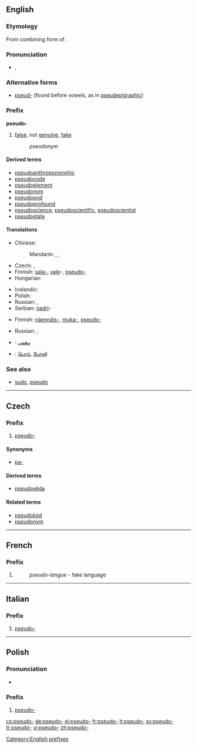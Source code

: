 {{also|pseudo}}
==English==

===Etymology===
From combining form of {{etyl|grc}} {{term|ψευδής|tr=pseudēs||false, lying|sc=polytonic}}.

===Pronunciation===
* {{IPA|/sudo/}}, {{SAMPA|/sudo/}}

===Alternative forms===
* [[pseud-]] (found before vowels, as in [[pseudepigraphic]])

===Prefix===
'''pseudo-'''

# [[false]], not [[genuine]], [[fake]]
#: ''pseudonym''

====Derived terms====
* [[pseudoanthropomorphic]]
* [[pseudocode]]
* [[pseudoelement]]
* [[pseudonym]]
* [[pseudopod]]
* [[pseudoprofound]]
* [[pseudoscience]], [[pseudoscientific]], [[pseudoscientist]]
* [[pseudostate]]

====Translations====
{{trans-top|not genuine}}
* Chinese:
*: Mandarin: {{t-|cmn|假|alt=假的-|tr=jiǎ de-|sc=Hani}}, {{t|cmn|虛擬|alt=虛擬的-|sc=Hani}}, {{t|cmn|虚拟|alt=虚拟的-|tr=xūnǐ de-|sc=Hani}}
* Czech: {{t-|cs|pa-}}, {{t+|cs|pseudo-}}
* Finnish: [[sala-]], [[vale]]-, [[pseudo-]]
* Hungarian: {{t-|hu|ál}}
{{trans-mid}}
* Icelandic: {{t-|is|gervi-}}
* Polish: {{t-|pl|pseudo-}}
* Russian: {{t|ru|псевдо-|tr=psevdo-}}, {{t|ru|лже-|tr=lže-}}
* Serbian: [[nadri]]-
{{trans-bottom}}

{{trans-top|pretentious}}
* Finnish: [[näennäis-]], [[muka-]], [[pseudo-]]
{{trans-mid}}
* Russian: {{t|ru|псевдо-|tr=psevdo-}}, {{t|ru|лже-|tr=lže-}}
{{trans-bottom}}

{{checktrans-top}}
* {{ttbc|ar}}: [[وهمي]]
* {{ttbc|Tamil}}: [[பொய்]], [[போலி]]
{{trans-bottom}}

===See also===
* [[sudo]], [[pseudo]]

[[Category:English prefixes]]

----

==Czech==

===Prefix===
{{cs-pref}}

# [[#English|pseudo-]]

====Synonyms====
* [[pa-]]

====Derived terms====
* [[pseudověda]]

====Related terms====
* [[pseudokód]]
* [[pseudonym]]

----

==French==

===Prefix===
{{infl|fr|prefix}}

# {{l|en|pseudo-}}
#: ''pseudo-langue'' - fake language

----

==Italian==

===Prefix===
{{infl|it|prefix}}

# [[#English|pseudo-]]

----

==Polish==

===Pronunciation===
* {{IPA|/ˈps̪ɛwd̪ɔ/|lang=pl}}

===Prefix===
{{infl|pl|prefix}}

# [[#English|pseudo-]]

[[cs:pseudo-]]
[[de:pseudo-]]
[[el:pseudo-]]
[[fr:pseudo-]]
[[lt:pseudo-]]
[[sv:pseudo-]]
[[tr:pseudo-]]
[[vi:pseudo-]]
[[zh:pseudo-]]